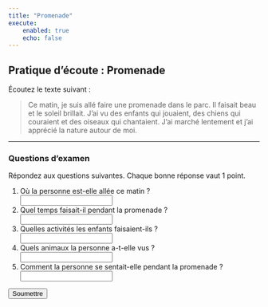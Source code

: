 ```yaml
---
title: "Promenade"
execute:
    enabled: true
    echo: false
---
```


## Pratique d'écoute : Promenade

Écoutez le texte suivant :

> Ce matin, je suis allé faire une promenade dans le parc. Il faisait beau et le soleil brillait. J'ai vu des enfants qui jouaient, des chiens qui couraient et des oiseaux qui chantaient. J'ai marché lentement et j'ai apprécié la nature autour de moi.

---

### Questions d'examen

Répondez aux questions suivantes. Chaque bonne réponse vaut 1 point.

<form id="exam-form">
    <ol>
        <li>
            Où la personne est-elle allée ce matin ?<br>
            <input type="text" name="q1">
        </li>
        <li>
            Quel temps faisait-il pendant la promenade ?<br>
            <input type="text" name="q2">
        </li>
        <li>
            Quelles activités les enfants faisaient-ils ?<br>
            <input type="text" name="q3">
        </li>
        <li>
            Quels animaux la personne a-t-elle vus ?<br>
            <input type="text" name="q4">
        </li>
        <li>
            Comment la personne se sentait-elle pendant la promenade ?<br>
            <input type="text" name="q5">
        </li>
    </ol>
    <button type="button" onclick="gradeExam()">Soumettre</button>
</form>
<div id="result"></div>

<script>
function normalize(str) {
    return str.trim().toLowerCase();
}
function gradeExam() {
    const answers = {
        q1: ["parc", "le parc", "dans le parc"],
        q2: ["il faisait beau", "beau", "le soleil brillait", "il faisait beau et le soleil brillait"],
        q3: ["ils jouaient", "jouaient", "les enfants jouaient", "jouaient dans le parc"],
        q4: ["chiens et oiseaux", "des chiens et des oiseaux", "chiens, oiseaux", "chiens", "oiseaux", "des chiens", "des oiseaux", "chiens qui couraient et oiseaux qui chantaient", "chiens, oiseaux, enfants"],
        q5: ["il a apprécié la nature", "apprécié la nature", "il se sentait bien", "bien", "heureux", "content"]
    };
    let score = 0;
    const form = document.getElementById('exam-form');
    for (let i = 1; i <= 5; i++) {
        const userAnswer = normalize(form['q'+i].value);
        if (answers['q'+i].some(ans => userAnswer.includes(normalize(ans)))) {
            score += 1;
        }
    }
    document.getElementById('result').innerHTML = `<strong>Votre score : ${score} / 5</strong>`;
}
</script>